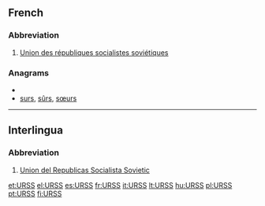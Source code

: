 ==French==

===Abbreviation===
{{infl|fr|abbreviation}} {{f}}

# [[Union des républiques socialistes soviétiques]]

===Anagrams===
* {{alphagram|rssu}}
* [[surs#French|surs]], [[sûrs#French|sûrs]], [[sœurs#French|sœurs]]


----

==Interlingua==

===Abbreviation===
{{infl|ia|abbreviation}}

# [[Union del Republicas Socialista Sovietic]]

[[et:URSS]]
[[el:URSS]]
[[es:URSS]]
[[fr:URSS]]
[[it:URSS]]
[[lt:URSS]]
[[hu:URSS]]
[[pl:URSS]]
[[pt:URSS]]
[[fi:URSS]]